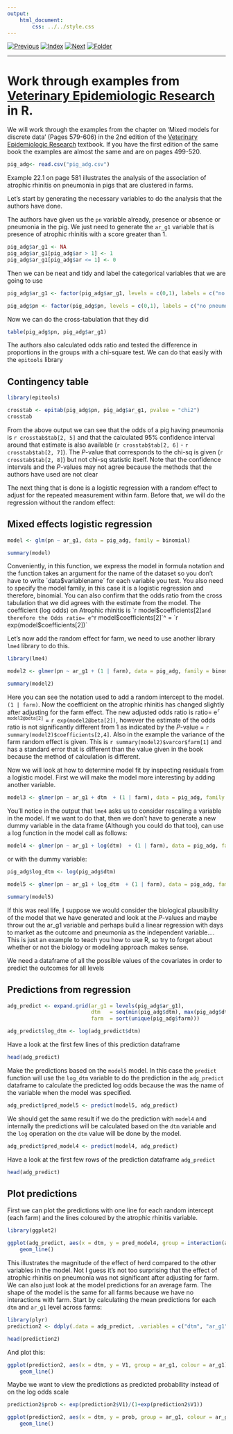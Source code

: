 ```yaml
---
output:
    html_document:
        css: ../../style.css
---
```


[![Previous](../../img/previous.png)](../lesson5/lesson5_3.html)
[![Index](../../img/home.png)](../../index.html)
[![Next](../../img/next.png)](../lesson7/lesson7_1.html)
[![Folder](../../img/folder.png)](./)

---

# Work through examples from [Veterinary Epidemiologic Research](http://www.upei.ca/ver/) in R.

We will work through the examples from the chapter on 'Mixed models for
discrete data' (Pages 579-606) in the 2nd edition of the
[Veterinary Epidemiologic Research](http://www.upei.ca/ver/)
textbook. If you have the first edition of the same book the examples
are almost the same and are on pages 499-520.

```r
pig_adg<- read.csv("pig_adg.csv")

```

Example 22.1 on page 581 illustrates the analysis of the association
of atrophic rhinitis on pneumonia in pigs that are clustered in
farms.

Let's start by generating the necessary variables to do the analysis
that the authors have done.

The authors have given us the `pn` variable already, presence or
absence or pneumonia in the pig. We just need to generate the `ar_g1`
variable that is presence of atrophic rhinitis with a score greater
than 1.

```r
pig_adg$ar_g1 <- NA
pig_adg$ar_g1[pig_adg$ar > 1] <- 1
pig_adg$ar_g1[pig_adg$ar <= 1] <- 0
```

Then we can be neat and tidy and label the categorical variables that
we are going to use

```r
pig_adg$ar_g1 <- factor(pig_adg$ar_g1, levels = c(0,1), labels = c("no atrophic", "yes atrophic"))

pig_adg$pn <- factor(pig_adg$pn, levels = c(0,1), labels = c("no pneumonia", "mild-severe pneumonia"))

```

Now we can do the cross-tabulation that they did

```r
table(pig_adg$pn, pig_adg$ar_g1)

```

The authors also calculated odds ratio and tested the difference in
proportions in the groups with a chi-square test. We can do that
easily with the `epitools` library

## Contingency table

```r
library(epitools)

crosstab <- epitab(pig_adg$pn, pig_adg$ar_g1, pvalue = "chi2")
crosstab

```

From the above output we can see that the odds of a pig having
pneumonia is `r crosstab$tab[2, 5]` and that the calculated 95% confidence
interval around that estimate is also available (`r crosstab$tab[2, 6]` -
`r crosstab$tab[2, 7]`).
The _P_-value that corresponds to the chi-sq is given
(`r crosstab$tab[2, 8]`) but not chi-sq statistic itself. Note that
the confidence intervals and the _P_-values may not agree because the
methods that the authors have used are not clear

The next thing that is done is a logistic regression with a random
effect to adjust for the repeated measurement within farm. Before that,
we will do the regression without the random effect:

## Mixed effects logistic regression

```r

model <- glm(pn ~ ar_g1, data = pig_adg, family = binomial)

summary(model)

```

Conveniently, in this function, we express the model in formula
notation and the function takes an argument for the name of the
dataset so you don't have to write ´data$variablename´ for each
variable you test. You also need to specify the model family, in this
case it is a logistic regression and therefore, binomial. You can also
confirm that the odds ratio from the cross tabulation that we did
agrees with the estimate from the model. The coefficient (log odds) on
Atrophic rhinitis is `r model$coefficients[2]` and therefore the Odds
ratio=
e^`r model$coefficients[2]`^ = `r exp(model$coefficients[2])`

Let's now add the random effect for farm, we need to use another
library `lme4` library to do this.

```r

library(lme4)

model2 <- glmer(pn ~ ar_g1 + (1 | farm), data = pig_adg, family = binomial)

summary(model2)

```

Here you can see the notation used to add a random intercept to the
model. `(1 | farm)`. Now the coefficient on the atrophic rhinitis has
changed slightly after adjusting for the farm effect. The new adjusted
odds ratio is ratio=
e^`r model2@beta[2]`^ = `r exp(model2@beta[2])`, however the
estimate of the odds ratio is not significantly different from 1 as
indicated by the _P_-value = `r summary(model2)$coefficients[2,4]`.
Also in the example the variance of the farm random
effect is given. This is `r summary(model2)$varcor$farm[1]` and has a
standard error that is different than the value given in the book
because the method of calculation is different.

Now we will look at how to determine model fit by inspecting residuals
from a logistic model. First we will make the model more interesting
by adding another variable.

```r

model3 <- glmer(pn ~ ar_g1 + dtm  + (1 | farm), data = pig_adg, family = binomial)

```

You'll notice in the output that `lme4` asks us to consider rescaling
a variable in the model. If we want to do that, then we don't have to
generate a new dummy variable in the data frame (Although you could do
that too), can use a log function in the model call as follows:

```r

model4 <- glmer(pn ~ ar_g1 + log(dtm)  + (1 | farm), data = pig_adg, family = binomial)

```
or with the dummy variable:

```r

pig_adg$log_dtm <- log(pig_adg$dtm)

model5 <- glmer(pn ~ ar_g1 + log_dtm  + (1 | farm), data = pig_adg, family = binomial)

summary(model5)

```

If this was real life, I suppose we would consider the biological
plausibility of the model that we have generated and look at the
_P_-values and maybe throw out the ar_g1 variable and perhaps build a
linear regression with days to market as the outcome and pneumonia as
the independent variable.... This is just an example to teach you how
to use R, so try to forget about whether or not the biology or
modeling approach makes sense.

We need a dataframe of all the possible values of the covariates in
order to predict the outcomes for all levels

## Predictions from regression

```r

adg_predict <- expand.grid(ar_g1 = levels(pig_adg$ar_g1),
                           dtm   = seq(min(pig_adg$dtm), max(pig_adg$dtm)),
                           farm  = sort(unique(pig_adg$farm)))

adg_predict$log_dtm <- log(adg_predict$dtm)
```

Have a look at the first few lines of this prediction dataframe
```r
head(adg_predict)
```

Make the predictions based on the `model5` model. In this case the
`predict` function will use the `log_dtm` variable to do the
prediction in the `adg_predict` dataframe to calculate the predicted
log odds because the was the name of the variable when the model was specified.

```r

adg_predict$pred_model5 <- predict(model5, adg_predict)

```

We should get the same result if we do the prediction with `model4`
and internally the predictions will be calculated based on the `dtm`
variable and the `log` operation on the `dtm` value will be done by
the model.

```r

adg_predict$pred_model4 <- predict(model4, adg_predict)

```

Have a look at the first few rows of the prediction dataframe
`adg_predict`

```r

head(adg_predict)

```

## Plot predictions

First we can plot the predictions with one line for each random
intercept (each farm) and the lines coloured by the atrophic rhinitis
variable.

```r
library(ggplot2)

ggplot(adg_predict, aes(x = dtm, y = pred_model4, group = interaction(ar_g1, farm), colour = ar_g1)) +
    geom_line()

```

This illustrates the magnitude of the effect of herd compared to the
other variables in the model. Not I guess it's not too surprising that
the effect of atrophic rhinitis on pneumonia was not significant after
adjusting for farm. We can also just look at the model predictions for
an average farm. The shape of the model is the same for all farms
because we have no interactions with farm. Start by calculating the
mean predictions for each `dtm` and `ar_g1` level across farms:

```r

library(plyr)
prediction2 <- ddply(.data = adg_predict, .variables = c("dtm", "ar_g1"), .fun = function(x){mean(x$pred_model4)})

head(prediction2)
```

And plot this:

```r
ggplot(prediction2, aes(x = dtm, y = V1, group = ar_g1, colour = ar_g1)) +
    geom_line()

```

Maybe we want to view the predictions as predicted probability instead
of on the log odds scale

```r
prediction2$prob <- exp(prediction2$V1)/(1+exp(prediction2$V1))

ggplot(prediction2, aes(x = dtm, y = prob, group = ar_g1, colour = ar_g1)) +
    geom_line()

```
